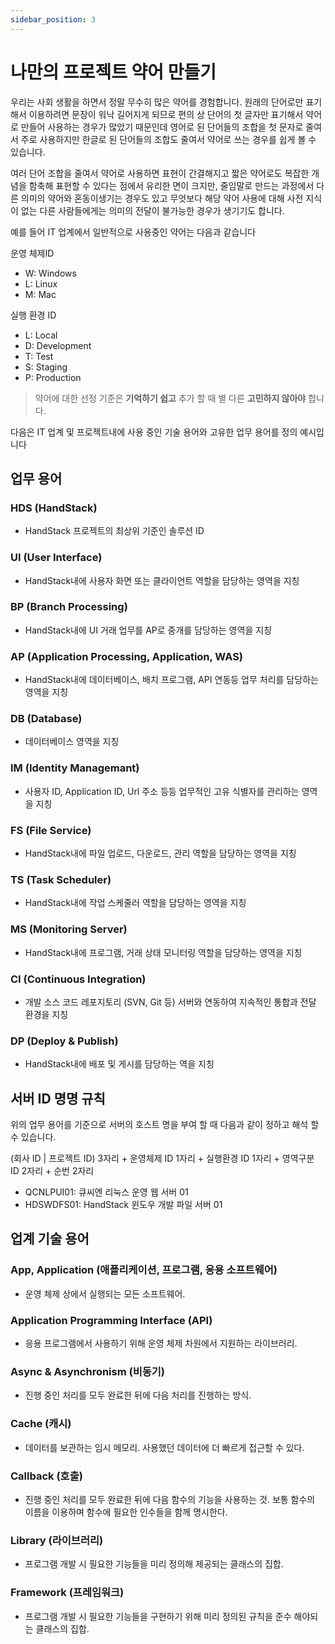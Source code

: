 ```yaml
---
sidebar_position: 3
---
```


# 나만의 프로젝트 약어 만들기

우리는 사회 생활을 하면서 정말 무수히 많은 약어를 경험합니다. 원래의 단어로만 표기해서 이용하려면 문장이 워낙 길어지게 되므로 편의 상 단어의 첫 글자만 표기해서 약어로 만들어 사용하는 경우가 많았기 때문인데 영어로 된 단어들의 조합을 첫 문자로 줄여서 주로 사용하지만 한글로 된 단어들의 조합도 줄여서 약어로 쓰는 경우를 쉽게 볼 수 있습니다.

여러 단어 조합을 줄여서 약어로 사용하면 표현이 간결해지고 짧은 약어로도 복잡한 개념을 함축해 표현할 수 있다는 점에서 유리한 면이 크지만, 줄임말로 만드는 과정에서 다른 의미의 약어와 혼동이생기는 경우도 있고 무엇보다 해당 약어 사용에 대해 사전 지식이 없는 다른 사람들에게는 의미의 전달이 불가능한 경우가 생기기도 합니다.

예를 들어 IT 업계에서 일반적으로 사용중인 약어는 다음과 같습니다

운영 체제ID
* W: Windows
* L: Linux
* M: Mac
    
실행 환경 ID
* L: Local
* D: Development
* T: Test
* S: Staging
* P: Production

> 약어에 대한 선정 기준은 **기억하기 쉽고** 추가 할 때 별 다른 **고민하지 않아야** 합니다.

다음은 IT 업계 및 프로젝트내에 사용 중인 기술 용어와 고유한 업무 용어를 정의 예시입니다

## 업무 용어
### HDS (HandStack)
* HandStack 프로젝트의 최상위 기준인 솔루션 ID

### UI (User Interface)
* HandStack내에 사용자 화면 또는 클라이언트 역할을 담당하는 영역을 지칭

### BP (Branch Processing)
* HandStack내에 UI 거래 업무를 AP로 중개를 담당하는 영역을 지칭

### AP (Application Processing, AppIication, WAS)
* HandStack내에 데이터베이스, 배치 프로그램, API 연동등 업무 처리를 담당하는 영역을 지칭

### DB (Database)
* 데이터베이스 영역을 지칭

### IM (Identity Managemant)
* 사용자 ID, Application ID, Url 주소 등등 업무적인 고유 식별자를 관리하는 영역을 지칭

### FS (File Service)
* HandStack내에 파일 업로드, 다운로드, 관리 역할을 담당하는 영역을 지칭

### TS (Task Scheduler)
* HandStack내에 작업 스케줄러 역할을 담당하는 영역을 지칭

### MS (Monitoring Server)
* HandStack내에 프로그램, 거래 상태 모니터링 역할을 담당하는 영역을 지칭

### CI (Continuous Integration)
* 개발 소스 코드 레포지토리 (SVN, Git 등) 서버와 연동하여 지속적인 통합과 전달 환경을 지칭

### DP (Deploy & Publish)
* HandStack내에 배포 및 게시를 담당하는 역을 지칭

## 서버 ID 명명 규칙

위의 업무 용어를 기준으로 서버의 호스트 명을 부여 할 때 다음과 같이 정하고 해석 할 수 있습니다.

(회사 ID | 프로젝트 ID) 3자리 + 운영체제 ID 1자리 + 실행환경 ID 1자리 + 영역구분 ID 2자리 + 순번 2자리

* QCNLPUI01: 큐씨엔 리눅스 운영 웹 서버 01
* HDSWDFS01: HandStack 윈도우 개발 파일 서버 01

## 업계 기술 용어

### App, Application (애플리케이션, 프로그램, 응용 소프트웨어)
* 운영 체제 상에서 실행되는 모든 소프트웨어.

### Application Programming Interface (API)
* 응용 프로그램에서 사용하기 위해 운영 체제 차원에서 지원하는 라이브러리.

### Async & Asynchronism (비동기)
* 진행 중인 처리를 모두 완료한 뒤에 다음 처리를 진행하는 방식.

### Cache (캐시)
* 데이터를 보관하는 임시 메모리. 사용했던 데이터에 더 빠르게 접근할 수 있다.

### Callback (호출)
* 진행 중인 처리를 모두 완료한 뒤에 다음 함수의 기능을 사용하는 것. 보통 함수의 이름을 이용하며 함수에 필요한 인수들을 함께 명시한다.

### Library (라이브러리)
* 프로그램 개발 시 필요한 기능들을 미리 정의해 제공되는 클래스의 집합.

### Framework (프레임워크)
* 프로그램 개발 시 필요한 기능들을 구현하기 위해 미리 정의된 규칙을 준수 해야되는 클래스의 집합.

